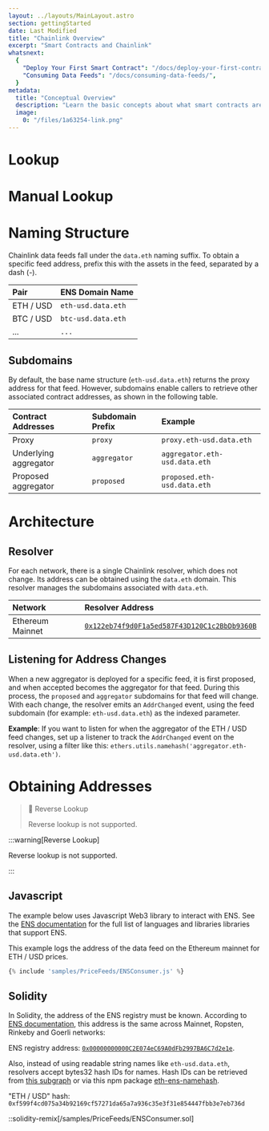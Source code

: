 ```yaml
---
layout: ../layouts/MainLayout.astro
section: gettingStarted
date: Last Modified
title: "Chainlink Overview"
excerpt: "Smart Contracts and Chainlink"
whatsnext:
  {
    "Deploy Your First Smart Contract": "/docs/deploy-your-first-contract/",
    "Consuming Data Feeds": "/docs/consuming-data-feeds/",
  }
metadata:
  title: "Conceptual Overview"
  description: "Learn the basic concepts about what smart contracts are and, how to write them, and how Chainlink oracles work with smart contracts."
  image:
    0: "/files/1a63254-link.png"
---
```



# Lookup

<EnsLookupForm client:idle />

# Manual Lookup

<EnsManualLookupForm client:idle />

# Naming Structure

Chainlink data feeds fall under the `data.eth` naming suffix. To obtain a specific feed address, prefix this with the assets in the feed, separated by a dash (-).

| Pair      | ENS Domain Name    |
| :-------- | :----------------- |
| ETH / USD | `eth-usd.data.eth` |
| BTC / USD | `btc-usd.data.eth` |
| ...       | `...`              |

## Subdomains

By default, the base name structure (`eth-usd.data.eth`) returns the proxy address for that feed. However, subdomains enable callers to retrieve other associated contract addresses, as shown in the following table.

| Contract Addresses    | Subdomain Prefix | Example                       |
| :-------------------- | :--------------- | :---------------------------- |
| Proxy                 | `proxy`          | `proxy.eth-usd.data.eth`      |
| Underlying aggregator | `aggregator`     | `aggregator.eth-usd.data.eth` |
| Proposed aggregator   | `proposed`       | `proposed.eth-usd.data.eth`   |

# Architecture

## Resolver

For each network, there is a single Chainlink resolver, which does not change. Its address can be obtained using the `data.eth` domain. This resolver manages the subdomains associated with `data.eth`.

| Network          | Resolver Address                                                                                                                                       |
| :--------------- | :----------------------------------------------------------------------------------------------------------------------------------------------------- |
| Ethereum Mainnet | <a href="https://app.ens.domains/address/0x122eb74f9d0F1a5ed587F43D120C1c2BbDb9360B/" target="_blank">`0x122eb74f9d0F1a5ed587F43D120C1c2BbDb9360B`</a> |

## Listening for Address Changes

When a new aggregator is deployed for a specific feed, it is first proposed, and when accepted becomes the aggregator for that feed. During this process, the `proposed` and `aggregator` subdomains for that feed will change. With each change, the resolver emits an `AddrChanged` event, using the feed subdomain (for example: `eth-usd.data.eth`) as the indexed parameter.

**Example**: If you want to listen for when the aggregator of the ETH / USD feed changes, set up a listener to track the `AddrChanged` event on the resolver, using a filter like this: `ethers.utils.namehash('aggregator.eth-usd.data.eth')`.

# Obtaining Addresses

> 🚧 Reverse Lookup
>
> Reverse lookup is not supported.

:::warning[Reverse Lookup]

Reverse lookup is not supported.

:::

## Javascript

The example below uses Javascript Web3 library to interact with ENS. See the <a href="https://docs.ens.domains/dapp-developer-guide/resolving-names" target="_blank">ENS documentation</a> for the full list of languages and libraries libraries that support ENS.

This example logs the address of the data feed on the Ethereum mainnet for ETH / USD prices.

```javascript
{% include 'samples/PriceFeeds/ENSConsumer.js' %}
```

## Solidity

In Solidity, the address of the ENS registry must be known. According to <a href="https://docs.ens.domains/ens-deployments" target="_blank">ENS documentation</a>, this address is the same across Mainnet, Ropsten, Rinkeby and Goerli networks:

ENS registry address: <a href="https://etherscan.io/address/0x00000000000C2E074eC69A0dFb2997BA6C7d2e1e" target="_blank">`0x00000000000C2E074eC69A0dFb2997BA6C7d2e1e`</a>.

Also, instead of using readable string names like `eth-usd.data.eth`, resolvers accept bytes32 hash IDs for names. Hash IDs can be retrieved from <a href="https://thegraph.com/explorer/subgraph/ensdomains/ens" target="_blank">this subgraph</a> or via this npm package <a href="https://www.npmjs.com/package/@ensdomains/eth-ens-namehash" target="_blank">eth-ens-namehash</a>.

"ETH / USD" hash: `0xf599f4cd075a34b92169cf57271da65a7a936c35e3f31e854447fbb3e7eb736d`

::solidity-remix[/samples/PriceFeeds/ENSConsumer.sol]
